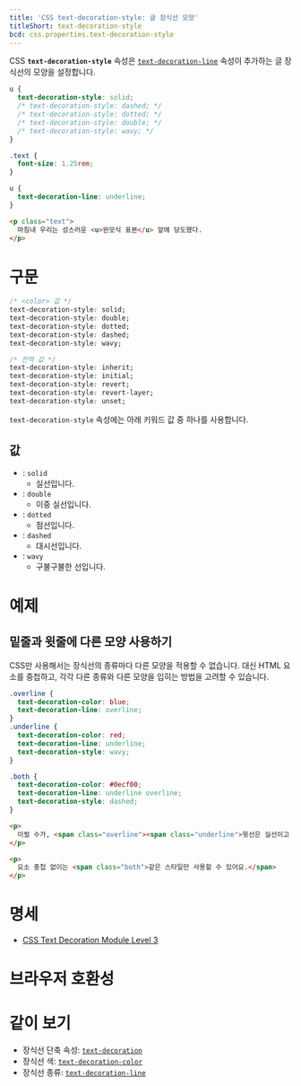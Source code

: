 ```yaml
---
title: 'CSS text-decoration-style: 글 장식선 모양'
titleShort: text-decoration-style
bcd: css.properties.text-decoration-style
---
```


CSS **`text-decoration-style`** 속성은 [`text-decoration-line`] 속성이 추가하는 글 장식선의 모양을 설정합니다.

```css hidden name=demo
u {
  text-decoration-style: solid;
  /* text-decoration-style: dashed; */
  /* text-decoration-style: dotted; */
  /* text-decoration-style: double; */
  /* text-decoration-style: wavy; */
}
```

```css hidden editable=false name=demo filename=style
.text {
  font-size: 1.25rem;
}

u {
  text-decoration-line: underline;
}
```

```html hidden name=demo
<p class="text">
  마침내 우리는 성스러운 <u>완모식 표본</u> 앞에 당도했다.
</p>
```

<LiveExample height={180} lang="css" name="demo" />

# 구문

```css
/* <color> 값 */
text-decoration-style: solid;
text-decoration-style: double;
text-decoration-style: dotted;
text-decoration-style: dashed;
text-decoration-style: wavy;

/* 전역 값 */
text-decoration-style: inherit;
text-decoration-style: initial;
text-decoration-style: revert;
text-decoration-style: revert-layer;
text-decoration-style: unset;
```

`text-decoration-style` 속성에는 아래 키워드 값 중 하나를 사용합니다.

## 값

- : `solid`
  - 실선입니다.
- : `double`
  - 이중 실선입니다.
- : `dotted`
  - 점선입니다.
- : `dashed`
  - 대시선입니다.
- : `wavy`
  - 구불구불한 선입니다.

# 예제

## 밑줄과 윗줄에 다른 모양 사용하기

CSS만 사용해서는 장식선의 종류마다 다른 모양을 적용할 수 없습니다. 대신 HTML 요소를 중첩하고, 각각 다른 종류와 다른 모양을 입히는 방법을 고려할 수 있습니다.

```css hidden name=example
.overline {
  text-decoration-color: blue;
  text-decoration-line: overline;
}
.underline {
  text-decoration-color: red;
  text-decoration-line: underline;
  text-decoration-style: wavy;
}

.both {
  text-decoration-color: #0ecf00;
  text-decoration-line: underline overline;
  text-decoration-style: dashed;
}
```

```html hidden name=example
<p>
  이럴 수가, <span class="overline"><span class="underline">윗선은 실선이고 밑선은 구불구불</span></span>해요!
</p>

<p>
  요소 중첩 없이는 <span class="both">같은 스타일만 사용할 수 있어요.</span>
</p>
```

<LiveExample height={200} lang="html" name="example" />

# 명세

- [CSS Text Decoration Module Level 3](https://drafts.csswg.org/css-text-decor/#text-decoration-style-property)

# 브라우저 호환성

<BrowserCompat data={props.bcd} />

# 같이 보기

- 장식선 단축 속성: [`text-decoration`]
- 장식선 색: [`text-decoration-color`]
- 장식선 종류: [`text-decoration-line`]

[`text-decoration`]: ./text-decoration
[`text-decoration-color`]: ./text-decoration-color
[`text-decoration-line`]: ./text-decoration-line
